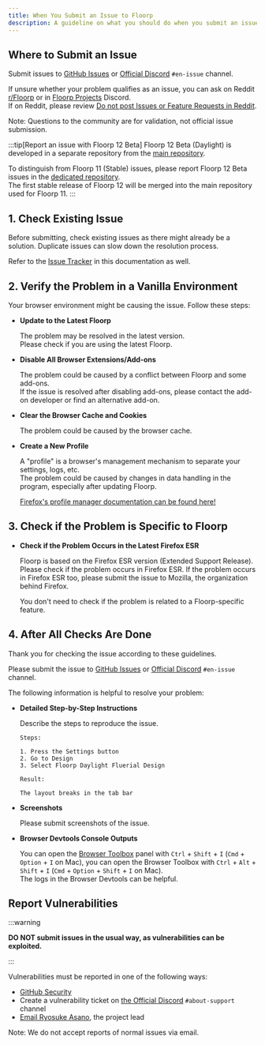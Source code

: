 ```yaml
---
title: When You Submit an Issue to Floorp
description: A guideline on what you should do when you submit an issue
---
```



## Where to Submit an Issue
Submit issues to [GitHub Issues](https://github.com/Floorp-Projects/Floorp/issues) or [Official Discord](https://discord.floorp.app) `#en-issue` channel.

If unsure whether your problem qualifies as an issue, you can ask on Reddit [r/Floorp](https://old.reddit.com/r/floorp) or in [Floorp Projects](https://discord.floorp.app) Discord.\
If on Reddit, please review [Do not post Issues or Feature Requests in Reddit](https://www.reddit.com/r/Floorp/comments/19f7762/do_not_post_issues_or_feature_requests_in_reddit/).

Note: Questions to the community are for validation, not official issue submission.

:::tip[Report an issue with Floorp 12 Beta]
Floorp 12 Beta (Daylight) is developed in a separate repository from the [main repository](https://github.com/Floorp-Projects/Floorp).

To distinguish from Floorp 11 (Stable) issues, please report Floorp 12 Beta issues in the [dedicated repository](https://github.com/Floorp-Projects/Floorp-12/issues).\
The first stable release of Floorp 12 will be merged into the main repository used for Floorp 11.
:::

## 1. Check Existing Issue
Before submitting, check existing issues as there might already be a solution.
Duplicate issues can slow down the resolution process.

Refer to the [Issue Tracker](/docs/issue-tracker) in this documentation as well.

## 2. Verify the Problem in a Vanilla Environment
Your browser environment might be causing the issue. Follow these steps:
- **Update to the Latest Floorp**

  The problem may be resolved in the latest version.\
  Please check if you are using the latest Floorp.

- **Disable All Browser Extensions/Add-ons**

  The problem could be caused by a conflict between Floorp and some add-ons.\
  If the issue is resolved after disabling add-ons, please contact the add-on developer or find an alternative add-on.

- **Clear the Browser Cache and Cookies**

  The problem could be caused by the browser cache.

- **Create a New Profile**

  A "profile" is a browser's management mechanism to separate your settings, logs, etc.\
  The problem could be caused by changes in data handling in the program, especially after updating Floorp.

  [Firefox's profile manager documentation can be found here!](https://support.mozilla.org/en-US/kb/profile-manager-create-remove-switch-firefox-profiles)

## 3. Check if the Problem is Specific to Floorp

- **Check if the Problem Occurs in the Latest Firefox ESR**

  Floorp is based on the Firefox ESR version (Extended Support Release).\
  Please check if the problem occurs in Firefox ESR.
  If the problem occurs in Firefox ESR too, please submit the issue to Mozilla, the organization behind Firefox.

  You don't need to check if the problem is related to a Floorp-specific feature.

## 4. After All Checks Are Done

Thank you for checking the issue according to these guidelines.

Please submit the issue to [GitHub Issues](https://github.com/Floorp-Projects/Floorp/issues) or [Official Discord](https://discord.floorp.app) `#en-issue` channel.

The following information is helpful to resolve your problem:

- **Detailed Step-by-Step Instructions**

  Describe the steps to reproduce the issue.

  ```text
  Steps:

  1. Press the Settings button
  2. Go to Design
  3. Select Floorp Daylight Fluerial Design

  Result:

  The layout breaks in the tab bar
  ```

- **Screenshots**

  Please submit screenshots of the issue.

- **Browser Devtools Console Outputs**

  You can open the [Browser Toolbox](https://firefox-source-docs.mozilla.org/devtools-user/browser_toolbox/index.html) panel with `Ctrl` + `Shift` + `I` (`Cmd` + `Option` + `I` on Mac), you can open the Browser Toolbox with `Ctrl` + `Alt` + `Shift` + `I` (`Cmd` + `Option` + `Shift` + `I` on Mac).\
  The logs in the Browser Devtools can be helpful.

## Report Vulnerabilities

:::warning

**DO NOT submit issues in the usual way, as vulnerabilities can be exploited.**

:::

Vulnerabilities must be reported in one of the following ways:

- [GitHub Security](https://github.com/Floorp-Projects/Floorp/security)
- Create a vulnerability ticket on [the Official Discord](https://discord.floorp.app) `#about-support` channel
- [Email Ryosuke Asano](mailto:r.asano@mail.floorp.app), the project lead

Note: We do not accept reports of normal issues via email.

<Support />